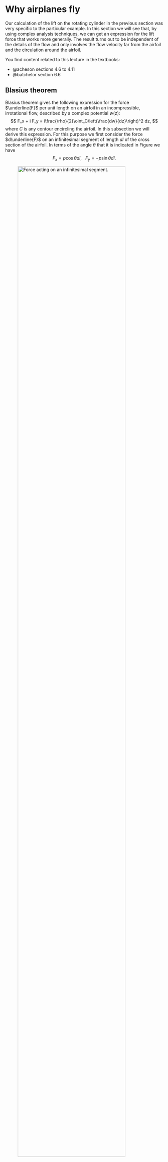 # Why airplanes fly
Our calculation of the lift on the rotating cylinder in the previous section was very specific to the particular example.
In this section we will see that, by using complex analysis techniques, we can get an expression for the lift force that
works more generally. The result turns out to be independent of the details of the flow and only involves the flow velocity 
far from the airfoil and the circulation around the airfoil.

You find content related to this lecture in the textbooks:

- @acheson sections 4.6 to 4.11
- @batchelor section 6.6

## Blasius theorem
Blasius theorem gives the following expression for the force $\underline{F}$ per unit length on an airfoil in an incompressible,
irrotational flow, described by a complex potential $w(z)$:
$$
F_x + i F_y = i\frac{\rho}{2}\oint_C\left(\frac{dw}{dz}\right)^2 dz,
$$
where $C$ is any contour encircling the airfoil.
In this subsection we will derive this expression. For this purpose we first consider the force $d\underline{F}$ on an infinitesimal segment
 of length $dl$
of the cross section of the airfoil. In terms of the angle $\theta$ that it is indicated in Figure \ref{fig:segment} we have
$$
F_x=p\cos\theta dl,~~~F_y=-p\sin\theta dl.
$$


![Force acting on an infinitesimal segment.](airfoil_segment.png){width=90% #eq-fig:segment}

For the velocity components we have
$$
u_x=|u|\sin\theta,~~~u_y=|u|\cos\theta.
$$
We can relate that to the derivative of the complex potential,
$$
\frac{dw}{dz} = u_x-i u_y=|u|\left(\sin\theta-i\cos\theta\right)=-i|u|e^{i\theta},
$$
and thus
$$
|u|=ie^{-i\theta}\frac{dw}{dz}.
$$
This makes it easy to calculate
$$
u^2=-e^{-2i\theta}\left(\frac{dw}{dz}\right)^2.
$$
We can use this in Bernoulli's theorem for irrotational flow (in the absence of body forces) to find the pressure
$$
p =-\frac{\rho}{2}u^2+constant=\frac{\rho}{2}e^{-2i\theta}\left(\frac{dw}{dz}\right)^2+constant.
$$
The value of the constant is irrelevant because only pressure differences create forces. We get
$$\begin{split}
dF_x-idF_y&=p(\cos\theta+i\sin\theta)dl =p e^{i\theta}\,dl\\
&= \frac{\rho}{2}\left(\frac{dw}{dz}\right)^2e^{-i\theta}dl 
= \frac{\rho}{2}\left(\frac{dw}{dz}\right)^2(\cos\theta\,dl -i\sin\theta\,dl)\\
&=i\,\frac{\rho}{2}\left(\frac{dw}{dz}\right)^2dz
\end{split}$$
where we used that
$$
dx=-\sin\theta\,dl,~~~dy=-\cos\theta\,dl,~~~dz=dx+i\,dy.
$$
We can now integrate this along the airfoil to get the total force on the airfoil as
$$
F_x-iF_y=i\,\frac{\rho}{2}\oint_C\left(\frac{dw}{dz}\right)^2dz.
$$
Because we are integrating a holomorphic function, the result will be the same no matter which contour $C$ we
are using, as long as it encircles the airfoil once in a counterclockwise direction.
We have thus derived Blasius' theorem.


## Kutta-Joukowski lift theorem
We now simplify the expression for the force acting on an airfoil that we derived in the previous subsection even further
by considering the Laurent expansion
$$
\frac{dw}{dz}=a_0+\frac{a_1}{z}+\frac{a_2}{z^2}+\cdots.
$$
(You can find a discussion of Laurent expansions in Definition 6.5 of your lecture notes from `Functions of a complex argument')
We know that the velocity far away from the airfoil (which we will denote as $\underline{u}(\infty)$) has to be finite, and therefore
the Laurent expansion of $dw/dz$ can not have any terms with positive powers of $z$. Far away from the airfoil we have
$$
\lim_{|z|\to\infty}\frac{dw}{dz}= a_0=u_x(\infty)-i\,u_y(\infty).
$$
We also get the Laurent expansion
$$
\left(\frac{dw}{dz}\right)^2dz=a_0^2+\frac{2a_0a_1}{z}+\frac{a_1^2+2a_0a_2}{z^2}+\dots.
$$
Using this in Blasius theorem and using Cauchy's residue theorem gives us
$$
F_x-iF_y=i\,\frac{\rho}{2}\oint_C\left(\frac{dw}{dz}\right)^2dz=-2\pi\rho\, a_0\,a_1.
$$ {#eq-fxy}
We get $a_1$ from the contour integral of $dw/dz$:
$$\begin{split}
2\pi i a_1&=\oint_C\frac{dw}{dz}dz=\oint_C(u_x-i\,u_y)(dx+i\,dy)\\
&=\oint(u_xdx+u_ydy)+\oint_C(iu_xdy-iu_ydx)\\
&=\oint_C\underline{u}\cdot d\underline{x}+i\oint_C\nabla\psi\cdot d\underline{x}.
\end{split}$$
The second term vanishes. To see this consider integrating along the airfoil. Because the flow follows the surface of the airfoil,
this means that that surface is a streamline. Thus the streamfunction $\psi$ is constant along the contour, hence 
$\nabla\psi\cdot d\underline{x}=0$. The remaining first term is just the circulation $\Gamma$. Hence we have that
$$
a_1=\frac{\Gamma}{2\pi i}.
$$
Substituting our results for $a_0$ and $a_1$ into \eqref{fxy} gives
$$
F_x-iF_y=i\rho(u_x(\infty)-i u_y(\infty))\Gamma,
$$
from which we can extract the real and imaginary parts to get our final result:
$$
F_x=\rho\,\Gamma u_y(\infty),~~~F_y=-\rho\,\Gamma u_x(\infty).
$$
As promised, the forces depend only on the circulation and the velocity far away from the airfoil.

Let us check that this reproduces the results from the  section \ref{subsec:magnus} on the Magnus effect.
There we had $u_y(\infty)=0$ and thus $F_x=0$. Thus there is no drag force. (In the real world of course there is drag,
which will be created by the turbulent wake behind the cylinder, but we are not modelling that.)
We also had $u_x(\infty)=a$ and $\Gamma=-2\pi b$ so that $F_y=2\pi\rho a b$, which reproduces the old result in \eqref{magnus}.


## Conformal mappings
We currently have a flow around a cylindrical airfoil. We want the flow around a less symmetrical shape that is rounded at the front but has a tip
at the end. This is illustrated in Figure \ref{fig:conformal}. We are going to use a conformal mapping that maps from one to the other. 

![A conformal mapping $f$ from the region $D$ outside a disk $A$ to the region $\tilde{D}$ outside the cross section $\tilde{A}$ of an airfoil.](conformal.png){width=90% #eq-fig:conformal}

Let $A$ be the cross section of a cylindrical airfoil, i.e., a closed disc, with radius $R$, centred at $z=-\lambda$. Let $\tilde{A}$ be the desired cross section of the airfoil.
Then $D=\mathbb{C}\setminus A$ and $\tilde{D}=\mathbb{C}\setminus \tilde{A}$ are the regions outside the airfoils. 

Let $f:D\to\tilde{D}$ be a holomorphic invertible function. View this as a map from the region in one complex plane to another, which we will
refer to as the $z$ plane and the $\tilde{z}$ plane respectively, where
 $\tilde{z}=f[z]=\tilde{x}+i\tilde{y}$. We want to know what happens to the fluid flow under this map.
 We introduce the complex potential on $\tilde{D}$ to be everywhere identical to the complex potential at the corresponding point in $D$, i.e.,
 $$
 \tilde{w}(\tilde{z})=w(z)=w(f^{-1}(\tilde{z})).
 $$
 This is a holomorphic function on $\tilde{D}$.
 It gives us the vector potential $\tilde{\phi}$ and the stream function $\tilde{\psi}$ on $\tilde{D}$ as usual:
  $$
 \tilde{w}(\tilde{z})=\tilde{\phi}(\tilde{x},\tilde{y})+i\tilde{\psi}(\tilde{x},\tilde{y}).
 $$
 Because the stream function $\tilde{\psi}(\tilde{z})$ on $\tilde{D}$ takes the same values as the original stream function $\psi$ on
 the corresponding point on $D$, the stream lines on $D$ get mapped by $f$ to streamlines on $\tilde{D}$.
 We can find the mapped velocity field on $\tilde{D}$ from the complex potential $\tilde{w}$ as
 $$
 \frac{d\tilde{w}}{d\tilde{z}}=\tilde{u}_x-i\tilde{u}_y=\frac{d}{d\tilde{z}}w\left(f^{-1}(\tilde{z})\right)=\frac{dw}{dz}\frac{df^{-1}(\tilde{z})}{d\tilde{z}}
 =\frac{dw/dz}{f'},
 $$ {#eq-uf}
 where we used that the derivative of the inverse function $f^{-1}$ is the reciprocal of the derivative of the function $f$.
 Thus we find that the components of the velocity field are simply rescaled by $f'$ at every point.
 
 We now consider how angles behave under the mapping $f$. See Figure \ref{fig:angles}
 or a drawing illustrating the following discussion. We consider an infinitesimal line from some point $z_0$ to point
 $z_0+\delta z$ for some infinitesimally small $\delta z$. This gets mapped into a line from $\tilde{z}_0=f(z_0)$ to 
 $$
 \tilde{z}_0+\delta\tilde{z}=f(z_0+\delta z)=f(z_0)+\delta z\,f'(z_0)+\frac{(\delta z)^2}{2}f''(z_0)+\cdots 
 +\frac{(\delta z)^n}{n!}f^{(n)}(z_0)+\cdots
 $$
 In the case where $f^{(n)}(z_0)=0$ for all $n<m$ and $f^{(m)}(z_0)\neq 0$ this gives
 $$
 \delta\tilde{z}=f(z_0+\delta z)=\frac{(\delta z)^m}{m!}f^{(m)}(z_0)+\text{ higher-order terms}.
 $$
 The higher-order terms can be neglected of infinitesimal $\delta z$. For the angle that the line segments make
 with the horizontal we find
 $$
 \operatorname{arg}(\delta \tilde{z})=m\,\operatorname{arg}(\delta z) + \operatorname{arg}(f^{(m)}(z_0)).
 $$
 
![A figure illustrating the change in angle under the holomorphic mapping $f$.](angles.png){width=90% #eq-fig:angles}
 
 Let's now consider a second infinitesimal line element from $z_0$ to 
 $z_0+\delta z_2$, which gets mapped into a line from $\tilde{z}_0$ to $\tilde{z}_0+\delta\tilde{z}_2$ and
 consider the angle
 $$
 \theta = \operatorname{arg}(\delta z_2) - \operatorname{arg}(\delta z)
 $$
 between them. This gets mapped to
  $$
 \tilde{\theta} = \operatorname{arg}(\delta  \tilde{z}_2) - \operatorname{arg}(\delta  \tilde{z})
 =m\,\operatorname{arg}(\delta z_2) - m\,\operatorname{arg}(\delta z)=m\,\theta.
 $$ {#eq-mtheta}
 Thus the angle is multiplied by the integer $m$.
 But $f'(z)\neq 0$ for all $z$ in $D$ because otherwise $f$ would not be invertible. Hence $m=1$ and
 all angles are preserved. This is why such mappings by holomorphic invertible functions are called
 {\bf conformal mappings}.
 
## Joukouwski mapping

We want the airfoil to have a cusp at the trailing edge, see Figure \ref{fig:conformal}. We will see soon why that is important. At the cusp the angle between the upper 
and lower surfaces of the airfoil is $2\pi$. In the original cylindrical airfoil the angle is everywhere equal to $\pi$. So we need to choose a conformal map $f$
that, when extended to the surface of the airfoil, has a vanishing derivative at the point $c=R-\lambda$ but a non-vanishing second derivative, 
$$
f'(c)=0~~~\text{ and }~~~f''(c)\neq 0,
$$ {#eq-fc1}
because then, according to \eqref{mtheta}, the angles at $z=c$ are doubled.

We also want the conformal mapping to not affect the flow far away from the airfoil. We know from \eqref{uf} that the velocity is scaled by a factor of $f'$, so we 
need
$$
\lim_{|z|\to\infty}f'(z)=1.
$$ {#eq-fc2}

A function $f$ that satisfies the conditions \eqref{fc1} and  \eqref{fc2} is
$$
f(z)=z-\frac{c^2}{z}.
$$
It is holomorphic on $D$ because the poles at $z=\pm c$ are not in $D$. The point $z=-c$ lies inside the airfoil and the point $z=c$ on its surface.

We now start with the flow around the cylinder discussed in the section on the Magnus effect, described by the complex potential
$$
w(z)=a\left(z+\frac{R^2}{z}\right)+ib\log z.
$$
We rotate everything by an angle $\alpha$ counterclockwise and shift the centre of the cylinder to the left by $\lambda$ . This is
achieved by replacing $z$ by $(z+\lambda)e^{-i\alpha}$. We also make the argument of the logarithm dimensionless by dividing by $R$,
see discussion in section \ref{units}. This thus gives the flow on the left in Figure \ref{fig:jou}. 

![The Joukowski mapping $f$ maps the flow around the cylinder to the flow around the airfoil.](joukowski.png){width=90% #eq-fig:jou}

We set $b=-\Gamma/(2\pi R)$.
So we use
$$
w(z)=a\left((z+\lambda)e^{-i\alpha}+\frac{R^2}{z+\lambda}e^{i\alpha}\right)-\frac{i\Gamma}{2\pi R}\log\frac{z+\lambda}{R}.
$$
From the derivative of this complex potential
$$
\frac{dw}{dz}=a\left(e^{-i\alpha}-\dfrac{R^2}{(z+\lambda)^2}e^{i\alpha}\right)-\dfrac{i\Gamma}{2\pi}\dfrac{1}{z+\lambda}
$$
we see that far away we have constant flow at an angle $\alpha$ to the horizontal:
$$
\lim_{|z|\to\infty}\frac{dw}{dz}=a\,e^{-i\alpha}=a\cos\alpha-ia\sin\alpha=u_x(\infty)-iu_y(\infty).
$$
By calculating the contour integral over a contour surrounding the airfoil  using Cauchy's residue theorem we find
that the circulation is $\Gamma$.
$$
\oint_C\frac{dw}{dz}dz=2\pi i\left(-\dfrac{i\Gamma}{2\pi}\right)=\Gamma
$$

We can now use \eqref{uf} to find the velocity field after applying the conformal mapping $f$:
 $$
 \frac{d\tilde{w}}{d\tilde{z}}=\frac{dw/dz}{f'}
 =\frac{a\left(e^{-i\alpha}-\dfrac{R^2}{(z+\lambda)^2}e^{i\alpha}\right)-\dfrac{i\Gamma}{2\pi}\dfrac{1}{z+\lambda}}
 {1-\dfrac{(R-\lambda)^2}{z^2}}.
 $$
We note that due to the zero of the denominator at $z=R-\lambda$ the velocity is infinite at that point unless the numerator
vanishes at that point, i.e., unless
$$
\Gamma = -4\pi a R\sin\alpha.
$$
The cusp at the rear of the airfoil forces the airflow to have this particular amount of circulation.

We can therefore now use the Kutta-Joukowski theorem to determine the lift force:
$$\begin{split}
F_x&=\rho\Gamma u_y(\infty)=4\pi\rho \,a^2\, R\sin\alpha(-\sin\alpha)\\
F_y&=-\rho\Gamma u_y(\infty)=4\pi\rho \,a^2\, R\sin\alpha(\cos\alpha)
\end{split}
$$

We used the fact that the mapping did not change the velocity far away and did not change the circulation
because $\tilde{w}(\tilde{z})=w(z)$ and thus
$$
\oint_C \frac{d\tilde{w}}{d\tilde{z}}d\tilde{z}=\oint_{f^{-1}(C)}\frac{dw}{dz}dz=\Gamma,
$$
due to the fact that the contour $f^{-1}(C)$ also surrounds the cylinder in the counterclockwise direction.

We have thus found that the lift force is acting at an angle $\alpha$ to the vertical and has a magnitude of
$$
4\pi\rho \,a^2\, R\sin\alpha.
$$
 
